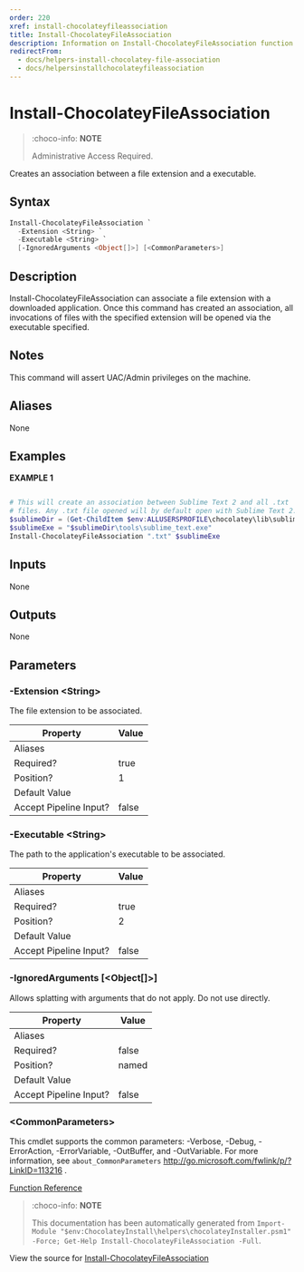 ---
order: 220
xref: install-chocolateyfileassociation
title: Install-ChocolateyFileAssociation
description: Information on Install-ChocolateyFileAssociation function
redirectFrom:
  - docs/helpers-install-chocolatey-file-association
  - docs/helpersinstallchocolateyfileassociation
---

# Install-ChocolateyFileAssociation

<!-- This documentation is automatically generated from https://github.com/chocolatey/choco/blob/master/src/chocolatey.resources/helpers/functions/Install-ChocolateyFileAssociation.ps1 using https://github.com/chocolatey/choco/blob/master/GenerateDocs.ps1. Contributions are welcome at the original location(s). -->

> :choco-info: **NOTE**
>
> Administrative Access Required.

Creates an association between a file extension and a executable.

## Syntax

~~~powershell
Install-ChocolateyFileAssociation `
  -Extension <String> `
  -Executable <String> `
  [-IgnoredArguments <Object[]>] [<CommonParameters>]
~~~

## Description

Install-ChocolateyFileAssociation can associate a file extension
with a downloaded application. Once this command has created an
association, all invocations of files with the specified extension
will be opened via the executable specified.

## Notes

This command will assert UAC/Admin privileges on the machine.

## Aliases

None

## Examples

 **EXAMPLE 1**

~~~powershell

# This will create an association between Sublime Text 2 and all .txt
# files. Any .txt file opened will by default open with Sublime Text 2.
$sublimeDir = (Get-ChildItem $env:ALLUSERSPROFILE\chocolatey\lib\sublimetext* | select $_.last)
$sublimeExe = "$sublimeDir\tools\sublime_text.exe"
Install-ChocolateyFileAssociation ".txt" $sublimeExe
~~~ 

## Inputs

None

## Outputs

None

## Parameters

###  -Extension &lt;String&gt;
The file extension to be associated.

Property               | Value
---------------------- | -----
Aliases                | 
Required?              | true
Position?              | 1
Default Value          | 
Accept Pipeline Input? | false
 
###  -Executable &lt;String&gt;
The path to the application's executable to be associated.

Property               | Value
---------------------- | -----
Aliases                | 
Required?              | true
Position?              | 2
Default Value          | 
Accept Pipeline Input? | false
 
###  -IgnoredArguments [&lt;Object[]&gt;]
Allows splatting with arguments that do not apply. Do not use directly.

Property               | Value
---------------------- | -----
Aliases                | 
Required?              | false
Position?              | named
Default Value          | 
Accept Pipeline Input? | false
 
### &lt;CommonParameters&gt;

This cmdlet supports the common parameters: -Verbose, -Debug, -ErrorAction, -ErrorVariable, -OutBuffer, and -OutVariable. For more information, see `about_CommonParameters` http://go.microsoft.com/fwlink/p/?LinkID=113216 .



[Function Reference](xref:powershell-reference)

> :choco-info: **NOTE**
>
> This documentation has been automatically generated from `Import-Module "$env:ChocolateyInstall\helpers\chocolateyInstaller.psm1" -Force; Get-Help Install-ChocolateyFileAssociation -Full`.

View the source for [Install-ChocolateyFileAssociation](https://github.com/chocolatey/choco/blob/master/src/chocolatey.resources/helpers/functions/Install-ChocolateyFileAssociation.ps1)
